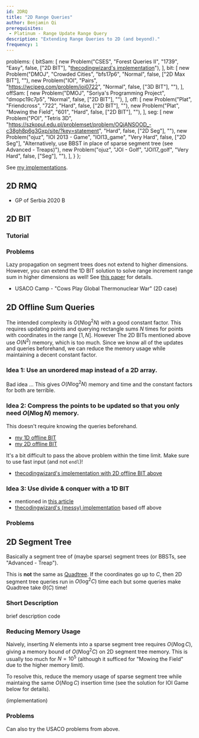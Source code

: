```yaml
---
id: 2DRQ
title: "2D Range Queries"
author: Benjamin Qi
prerequisites: 
 - Platinum - Range Update Range Query
description: "Extending Range Queries to 2D (and beyond)."
frequency: 1
---
```


  problems: {
    bitSam: [
      new Problem("CSES", "Forest Queries II", "1739", "Easy", false, ["2D BIT"], "[thecodingwizard's implementation](https://github.com/thecodingwizard/competitive-programming/blob/master/cses/Forest%20Queries%20II.cpp)"),
    ],
    bit: [
      new Problem("DMOJ", "Crowded Cities", "bfs17p6", "Normal", false, ["2D Max BIT"], ""),
      new Problem("IOI", "Pairs", "https://wcipeg.com/problem/ioi0722", "Normal", false, ["3D BIT"], ""),
    ],
    offSam: [
      new Problem("DMOJ", "Soriya's Programming Project", "dmopc19c7p5", "Normal", false, ["2D BIT"], ""),
    ],
    off: [
      new Problem("Plat", "Friendcross", "722", "Hard", false, ["2D BIT"], ""),
      new Problem("Plat", "Mowing the Field", "601", "Hard", false, ["2D BIT"], ""),
    ],
    seg: [
      new Problem("POI", "Tetris 3D", "https://szkopul.edu.pl/problemset/problem/OQjANSOOD_-c38gh8p6g3Gxp/site/?key=statement", "Hard", false, ["2D Seg"], ""),
      new Problem("ojuz", "IOI 2013 - Game", "IOI13_game", "Very Hard", false, ["2D Seg"], "Alternatively, use BBST in place of sparse segment tree (see Advanced - Treaps)"),
      new Problem("ojuz", "JOI - Golf", "JOI17_golf", "Very Hard", false, ["Seg"], ""),
    ],
  }
};

See [my implementations](https://github.com/bqi343/USACO/tree/master/Implementations/content/data-structures/2D%20Range%20Queries%20(15.2)).

## 2D RMQ

<resources>
  <resource source="CF" title="retrograd - Multi-Dimensional RMQ" url="blog/entry/53810" starred></resource>
</resources>

 - GP of Serbia 2020 B

## 2D BIT

<problems-list problems={metadata.problems.bitSam} />

### Tutorial

<resources>
  <resource source="GFG" title="2D BIT" url="two-dimensional-binary-indexed-tree-or-fenwick-tree"></resource>
  <resource source="TC" title="Binary Indexed Trees" url="binary-indexed-trees"></resource>
</resources>

### Problems

<problems-list problems={metadata.problems.bit} />

<optional-content title="Range Update and Range Query in Higher Dimensions">

Lazy propagation on segment trees does not extend to higher dimensions. However, you can extend the 1D BIT solution to solve range increment range sum in higher dimensions as well! See [this paper](https://arxiv.org/pdf/1311.6093.pdf) for details.

 - USACO Camp - "Cows Play Global Thermonuclear War" (2D case)
 
</optional-content>

## 2D Offline Sum Queries

<problems-list problems={metadata.problems.offSam} />

The intended complexity is $O(N\log^2 N)$ with a good constant factor. This requires updating points and querying rectangle sums $N$ times for points with coordinates in the range $[1,N]$. However The 2D BITs mentioned above use $O(N^2)$ memory, which is too much. Since we know all of the updates and queries beforehand, we can reduce the memory usage while maintaining a decent constant factor.

### Idea 1: Use an unordered map instead of a 2D array.

Bad idea ... This gives $O(N\log^2N)$ memory and time and the constant factors for both are terrible.

### Idea 2: Compress the points to be updated so that you only need $O(N\log N)$ memory. 

This doesn't require knowing the queries beforehand.

  - [my 1D offline BIT](https://github.com/bqi343/USACO/blob/master/Implementations/content/data-structures/1D%20Range%20Queries%20(9.2)/BIToff.h)
  - [my 2D offline BIT](https://github.com/bqi343/USACO/blob/master/Implementations/content/data-structures/2D%20Range%20Queries%20(15.2)/BIT2DOff%20(15.2).h)

It's a bit difficult to pass the above problem within the time limit. Make sure to use fast input (and not `endl`)!

  - [thecodingwizard's implementation with 2D offline BIT above](https://github.com/thecodingwizard/competitive-programming/blob/master/DMOJ/Soriyas%20Programming%20Project.cpp)

### Idea 3: Use divide & conquer with a 1D BIT

  - mentioned in [this article](https://robert1003.github.io/2020/01/31/cdq-divide-and-conquer.html)
  - [thecodingwizard's (messy) implementation](https://github.com/thecodingwizard/competitive-programming/blob/master/DMOJ/Soriya%20Programming%20Project%201d%20BIT%20cdq%20dnc.cpp) based off above

### Problems

<problems-list problems={metadata.problems.off} />

## 2D Segment Tree

Basically a segment tree of (maybe sparse) segment trees (or BBSTs, see "Advanced - Treap").

<info-block title="Pro Tip">

This is **not** the same as [Quadtree](https://en.wikipedia.org/wiki/Quadtree). If the coordinates go up to $C$, then 2D segment tree queries run in $O(\log^2C)$ time each but some queries make Quadtree take $\Theta(C)$ time!

</info-block>

### Short Description

<resources>
  <resource source="CPH" title="28.2 (Sparse SegTree), 28.4 (2D)">brief description</resource>
  <resource source="USACO" title="Analysis - Mowing the Field" url="http://www.usaco.org/current/data/sol_mowing_platinum_jan16.html">code</resource>
</resources>

### Reducing Memory Usage

Naively, inserting $N$ elements into a sparse segment tree requires $O(N\log C)$, giving a memory bound of $O(N\log^2C)$ on 2D segment tree memory. This is usually too much for $N=10^5$ (although it sufficed for "Mowing the Field" due to the higher memory limit). 

To resolve this, reduce the memory usage of sparse segment tree while maintaing the same $O(N\log C)$ insertion time (see the solution for IOI Game below for details).

(implementation)

### Problems

Can also try the USACO problems from above.

<problems-list problems={metadata.problems.seg} />